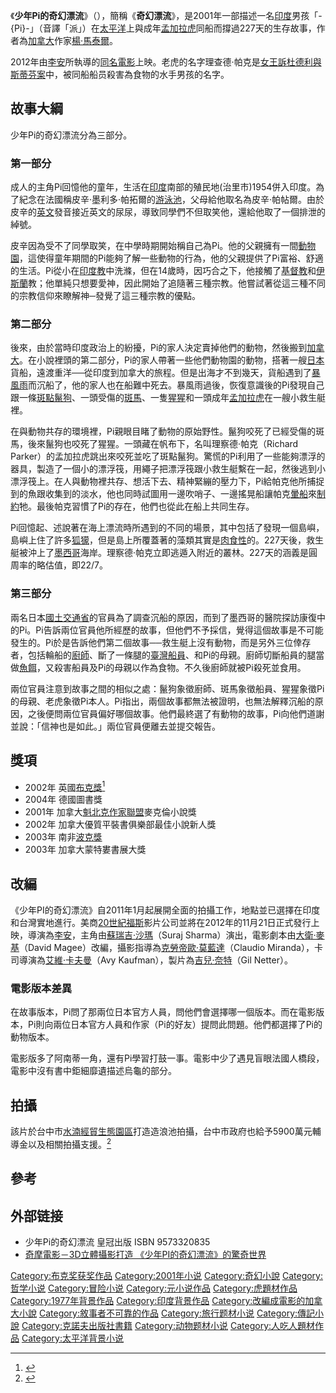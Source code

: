 {{For|小説改编的同名電影|少年Pi的奇幻漂流 (電影)}}
{{infobox Book | <!-- See Wikipedia:WikiProject_Novels or Wikipedia:WikiProject_Books -->
| name             = 少年Pi的奇幻漂流
| title_orig       = Life of Pi
| translator       = [[趙丕慧|趙丕慧]]
|illustrator       = [[湯米斯拉夫·托札那|湯米斯拉夫·托札那]]
| image            =[[File:Life_of_Pi_cover.png|无框]]
| author           = [[揚·馬特爾|楊·馬泰爾]]
| cover_artist     = 
| country          = {{CAN}}
| language         = [[英语|英语]]
| genre            = 冒险[[小説|小説]]
| publisher        =  [[皇冠叢書|皇冠叢書]]
| release_date     = 2001年9月（英文版）<br>2004年9月（中文版）
| media_type       = 平裝
| pages            = 335頁
| isbn             =  ISBN 9573320835}}
《'''少年Pi的奇幻漂流'''》（{{lang-en|''Life of Pi''}}），簡稱《'''奇幻漂流'''》，是2001年一部描述一名[[印度|印度]]男孩「-{Pi}-」（音譯「派」）在[[太平洋|太平洋]]上與成年[[孟加拉虎|孟加拉虎]]同船而撐過227天的生存故事，作者為[[加拿大|加拿大]]作家[[揚·馬特爾|楊·馬泰爾]]。<p>2012年由[[李安|李安]]所執導的[[少年PI的奇幻漂流_(电影)|同名電影]]上映。老虎的名字理查德‧帕克是[[女王訴杜德利與斯蒂芬案|女王訴杜德利與斯蒂芬案]]中，被同船船员殺害為食物的水手男孩的名字。

== 故事大綱 ==
少年Pi的奇幻漂流分為三部分。

===第一部分===

成人的主角Pi回憶他的童年，生活在[[印度|印度]]南部的殖民地(治里市)1954併入印度。為了紀念在法國稱皮辛‧墨利多‧帕拓爾的[[游泳池|游泳池]]，父母給他取名為皮辛‧帕帖爾。由於皮辛的[[英文|英文]]發音接近英文的尿尿，導致同學們不但取笑他，還給他取了一個排泄的綽號。

皮辛因為受不了同學取笑，在中學時期開始稱自己為Pi。他的父親擁有一間[[動物園|動物園]]，這使得童年期間的Pi能夠了解一些動物的行為，他的父親提供了Pi富裕、舒適的生活。Pi從小在[[印度教|印度教]]中洗滌，但在14歲時，因巧合之下，他接觸了[[基督教|基督教]]和[[伊斯蘭|伊斯蘭]]教；他單純只想要愛神，因此開始了追隨著三種宗教。他嘗試著從這三種不同的宗教信仰來瞭解神─發覺了這三種宗教的優點。

===第二部分===
後來，由於當時印度政治上的紛擾，Pi的家人決定賣掉他們的動物，然後搬到[[加拿大|加拿大]]。在小說裡頭的第二部分，Pi的家人帶著一些他們動物園的動物，搭著一艘[[日本|日本]]貨船，遠渡重洋──從印度到加拿大的旅程。但是出海才不到幾天，貨船遇到了[[暴風雨|暴風雨]]而沉船了，他的家人也在船難中死去。暴風雨過後，恢復意識後的Pi發現自己跟一條[[斑點鬣狗|斑點鬣狗]]、一頭受傷的[[斑馬|斑馬]]、一隻[[猩猩|猩猩]]和一頭成年[[孟加拉虎|孟加拉虎]]在一艘小救生艇裡。

在與動物共存的環境裡，Pi親眼目睹了動物的原始野性。鬣狗咬死了已經受傷的斑馬，後來鬣狗也咬死了猩猩。一頭藏在帆布下，名叫理察德‧帕克（Richard Parker）的孟加拉虎跳出來咬死並吃了斑點鬣狗。驚慌的Pi利用了一些能夠漂浮的器具，製造了一個小的漂浮筏，用繩子把漂浮筏跟小救生艇繫在一起，然後逃到小漂浮筏上。在人與動物裡共存、想活下去、精神緊繃的壓力下，Pi給帕克他所捕捉到的魚跟收集到的淡水，他也同時試圖用一邊吹哨子、一邊搖晃船讓帕克[[暈船|暈船]]來[[制約|制約]]牠。最後帕克習慣了Pi的存在，他們也從此在船上共同生存。

Pi回憶起、述說著在海上漂流時所遇到的不同的場景，其中包括了發現一個島嶼，島嶼上住了許多[[狐獴|狐獴]]，但是島上所覆蓋著的藻類其實是[[肉食性|肉食性]]的。227天後，救生艇被沖上了[[墨西哥|墨西哥]]海岸。理察德‧帕克立即逃遁入附近的叢林。227天的涵義是圓周率的略估值，即22/7。

===第三部分===
兩名日本[[國土交通省|國土交通省]]的官員為了調查沉船的原因，而到了墨西哥的醫院探訪康復中的Pi。Pi告訴兩位官員他所經歷的故事，但他們不予採信，覺得這個故事是不可能發生的。Pi於是告訴他們第二個故事──救生艇上沒有動物，而是另外三位倖存者，包括輪船的[[廚師|廚師]]、斷了一條腿的[[臺灣|臺灣]][[船員|船員]]、和Pi的母親。廚師切斷船員的腿當做[[魚餌|魚餌]]，又殺害船員及Pi的母親以作為食物。不久後廚師就被Pi殺死並食用。

兩位官員注意到故事之間的相似之處：鬣狗象徵廚師、斑馬象徵船員、猩猩象徵Pi的母親、老虎象徵Pi本人。Pi指出，兩個故事都無法被證明，也無法解釋沉船的原因，之後便問兩位官員偏好哪個故事。他們最終選了有動物的故事，Pi向他們道謝並說：「信神也是如此。」兩位官員便離去並提交報告。

== 獎項 ==
*2002年 英國[[布克奖|布克獎]]<ref>{{cite web |url=http://ent.163.com/12/0726/07/87ARO5KF000300B1.html |language= |title=李安《少年PI》预告首发 中国有望引进 |publisher=网易娱乐 |date=2012-07-26 |accessdate= |archive-date=2012-07-29 |archive-url=https://web.archive.org/web/20120729053251/http://ent.163.com/12/0726/07/87ARO5KF000300B1.html |dead-url=no }}</ref>
*2004年 德國圖書獎
*2001年 加拿大[[魁北克作家聯盟|魁北克作家聯盟]]麥克倫小說獎
*2002年 加拿大優質平裝書俱樂部最佳小說新人獎
*2003年 南非[[波克獎|波克獎]]
*2003年 加拿大蒙特婁書展大獎

== 改編 ==
{{main|少年PI的奇幻漂流 (電影)}}

《少年PI的奇幻漂流》自2011年1月起展開全面的拍攝工作，地點並已選擇在印度和台灣實地進行。美商[[二十世紀福斯|20世紀福斯]]影片公司並將在2012年的11月21日正式發行上映，導演為[[李安|李安]]，主角由[[苏拉·沙玛|蘇瑞吉·沙瑪]]（Suraj Sharma）演出，電影劇本由[[大衛·麥基|大衛·麥基]]（David Magee）改編，攝影指導為[[克勞帝歐·莫藍達|克勞帝歐·莫藍達]]（Claudio Miranda），卡司導演為[[艾維·卡夫曼|艾維·卡夫曼]]（Avy Kaufman），製片為[[吉兒·奈特|吉兒·奈特]]（Gil Netter）。
=== 電影版本差異 ===
在故事版本，Pi問了那兩位日本官方人員，問他們會選擇哪一個版本。而在電影版本，Pi則向兩位日本官方人員和作家（Pi的好友）提問此問題。他們都選擇了Pi的動物版本。

電影版多了阿南蒂一角，還有Pi學習打鼓一事。電影中少了遇見盲眼法國人橋段，電影中沒有書中鉅細靡遺描述烏龜的部分。

== 拍攝 ==
該片於台中市[[水湳經貿生態園區|水湳經貿生態園區]]打造造浪池拍攝，台中市政府也給予5900萬元輔導金以及相關拍攝支援。<ref>{{Cite web|title=中央地方補助3億 李安完成少年Pi|url=https://news.cts.com.tw/cts/entertain/201302/201302251199339.html|accessdate=2020-12-21|work=華視新聞網|language=zh-TW|archive-date=2015-03-31|archive-url=https://web.archive.org/web/20150331161551/http://news.cts.com.tw/cts/entertain/201302/201302251199339.html|dead-url=no}}</ref>

== 參考 ==
{{reflist}}

== 外部链接 ==
*少年Pi的奇幻漂流 皇冠出版 ISBN 9573320835
*[https://web.archive.org/web/20101103202231/http://tw.movie.yahoo.com/movieheadline/d/a/101029/3/m6v.html 奇摩電影－3D立體攝影打造 《少年PI的奇幻漂流》的驚奇世界]

{{布克奖}}
{{Authority control}}
[[Category:布克奖获奖作品|Category:布克奖获奖作品]]
[[Category:2001年小说|Category:2001年小说]]
[[Category:奇幻小說|Category:奇幻小說]]
[[Category:哲学小说|Category:哲学小说]]
[[Category:冒险小说|Category:冒险小说]]
[[Category:元小说作品|Category:元小说作品]]
[[Category:虎題材作品|Category:虎題材作品]]
[[Category:1977年背景作品|Category:1977年背景作品]]
[[Category:印度背景作品|Category:印度背景作品]]
[[Category:改編成電影的加拿大小說|Category:改編成電影的加拿大小說]]
[[Category:敘事者不可靠的作品|Category:敘事者不可靠的作品]]
[[Category:旅行题材小说|Category:旅行题材小说]]
[[Category:傳記小說|Category:傳記小說]]
[[Category:克諾夫出版社書籍|Category:克諾夫出版社書籍]]
[[Category:动物题材小说|Category:动物题材小说]]
[[Category:人吃人題材作品|Category:人吃人題材作品]]
[[Category:太平洋背景小说|Category:太平洋背景小说]]